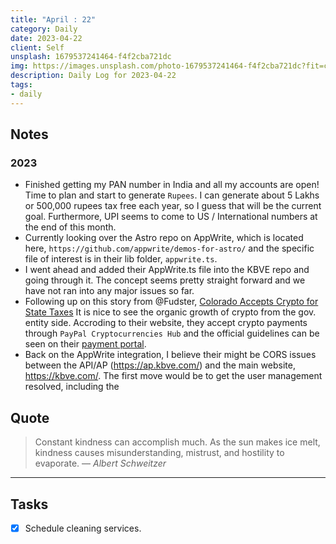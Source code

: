 ```yaml
---
title: "April : 22"
category: Daily
date: 2023-04-22
client: Self
unsplash: 1679537241464-f4f2cba721dc
img: https://images.unsplash.com/photo-1679537241464-f4f2cba721dc?fit=crop&q=85&w=1400&h=700
description: Daily Log for 2023-04-22
tags:
- daily
---
```


## Notes

### 2023

- Finished getting my PAN number in India and all my accounts are open! Time to plan and start to generate `Rupees`. I can generate about 5 Lakhs or 500,000 rupees tax free each year, so I guess that will be the current goal. Furthermore, UPI seems to come to US / International numbers at the end of this month.
- Currently looking over the Astro repo on AppWrite, which is located here, `https://github.com/appwrite/demos-for-astro/` and the specific file of interest is in their lib folder, `appwrite.ts`.
- I went ahead and added their AppWrite.ts file into the KBVE repo and going through it. The concept seems pretty straight forward and we have not ran into any major issues so far.
- Following up on this story from @Fudster, [Colorado Accepts Crypto for State Taxes](https://abcnews.go.com/ABCNews/colorado-state-accept-cryptocurrency-payment-taxes/story?id=83066842) It is nice to see the organic growth of crypto from the gov. entity side. Accroding to their website, they accept crypto payments through `PayPal Cryptocurrencies Hub` and the official guidelines can be seen on their [payment portal](https://www.colorado.gov/revenueonline/_/#1).
- Back on the AppWrite integration, I believe their might be CORS issues between the API/AP (https://ap.kbve.com/) and the main website, https://kbve.com/. The first move would be to get the user management resolved, including the

## Quote

> Constant kindness can accomplish much. As the sun makes ice melt, kindness causes misunderstanding, mistrust, and hostility to evaporate.
> — <cite>Albert Schweitzer</cite>

---

## Tasks

- [x] Schedule cleaning services.
